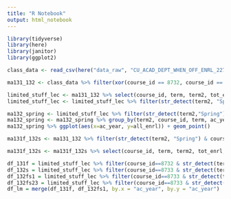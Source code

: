 ```yaml
---
title: "R Notebook"
output: html_notebook
---
```


```r
library(tidyverse)
library(here)
library(janitor)
library(ggplot2)
```

```r
class_data <- read_csv(here("data_raw", "CU_ACAD_DEPT_WHEN_OFF_ENRL_22740.csv"), skip = 1) %>% clean_names() %>% distinct()
```
```r
ma131_132 <- class_data %>% filter(xor(course_id == 8732, course_id == 8733)) %>% filter(component == "LEC")
```

```r
limited_stuff_lec <- ma131_132 %>% select(course_id, term, term2, tot_enrl, section) 
limited_stuff_lec <- limited_stuff_lec %>% filter(str_detect(term2, "Spring") | str_detect(term2, "Fall")) %>% select(1:5) %>% mutate(ac_year = round((term-4000)/10)) # do +2000 if we want 
```

```r
ma132_spring <- limited_stuff_lec %>% filter(str_detect(term2,"Spring"))
ma132_spring <- ma132_spring %>% group_by(term2, course_id, term, ac_year) %>% summarize(all_enrl = sum(tot_enrl)) %>% filter(course_id == 8733)
ma132_spring %>% ggplot(aes(x=ac_year, y=all_enrl)) + geom_point()
```
```r
ma131f_132s <- ma131_132 %>% filter(str_detect(term2, "Spring") & course_id == 8733 | str_detect(term2, "Fall") & course_id == 8732 | str_detect(term2, "Fall") & course_id == 8733) %>% mutate(ac_year = round((term-4000)/10))

ma131f_132s <- ma131f_132s %>% select(course_id, term, term2, tot_enrl, section, ac_year) %>% group_by(term2, course_id, term, section, ac_year) %>% summarize(all_enrl = sum(tot_enrl))#, groups %in% c('term2','course_id','term'))


```
```r
df_131f = limited_stuff_lec %>% filter(course_id==8732 & str_detect(term2, "Fall")) %>% group_by(ac_year) %>% summarize(enrl=sum(tot_enrl))
df_132s = limited_stuff_lec %>% filter(course_id==8733 & str_detect(term2, "Spring")) %>% group_by(ac_year) %>% summarize(enrl=sum(tot_enrl))
df_132fs1 = limited_stuff_lec %>% filter(course_id==8733 & str_detect(term2, "Fall"), section==1) %>% group_by(ac_year) %>% summarize(enrl=sum(tot_enrl))
df_132fs23 = limited_stuff_lec %>% filter(course_id==8733 & str_detect(term2, "Fall"), section!=1) %>% group_by(ac_year) %>% summarize(enrl=sum(tot_enrl))
df_lm = merge(df_131f, df_132fs1, by.x = "ac_year", by.y = "ac_year")
```

```r
```

